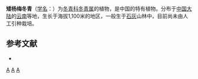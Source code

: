 {{Speciesbox 
| taxon = Ilex chamaebuxus
| authority = [[吴征镒|C. Y. Wu]] ex [[李雅茹|Y. R. Li]]
}}

'''矮杨梅冬青'''（[[学名|学名]]：{{lang|la|''Ilex chamaebuxus''}}）为[[冬青科|冬青科]][[冬青属|冬青属]]的植物，是中国的特有植物。分布于[[中国大陆|中国大陆]]的[[云南|云南]]等地，生长于海拔1,100米的地区，一般生于[[石灰|石灰]]山林中，目前尚未由人工引种栽培。

== 参考文献 ==
<div class="references-small">
* {{cite web| url =http://www.bioinfo.cn/db05/KmzwSpecies.php?action=view&id=14087| title =矮杨梅冬青| work =《中国高等植物数据库全库》| publisher =中国科学院微生物研究所| author =昆明植物研究所| accessdate =2009-02-24| deadurl =yes| archiveurl =https://web.archive.org/web/20160305082359/http://www.bioinfo.cn/db05/KmzwSpecies.php?action=view&id=14087| archivedate =2016-03-05}}
</div>
{{Taxonbar|from=Q15227899}}

[[Category:冬青属|A]]
[[Category:中國特有植物|A]]
[[Category:云南植物|A]]
